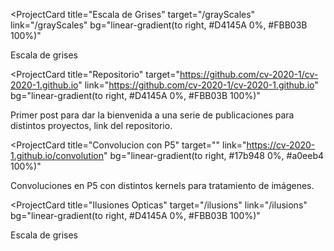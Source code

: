 
<ProjectCard
  title="Escala de Grises"
  target="/grayScales"
  link="/grayScales"
  bg="linear-gradient(to right, #D4145A 0%, #FBB03B 100%)"
>
  Escala de grises
</ProjectCard>


<ProjectCard
  title="Repositorio"
  target="https://github.com/cv-2020-1/cv-2020-1.github.io"
  link="https://github.com/cv-2020-1/cv-2020-1.github.io"
  bg="linear-gradient(to right, #D4145A 0%, #FBB03B 100%)"
>
  Primer post para dar la bienvenida a una serie de publicaciones para distintos
  proyectos, link del repositorio.
</ProjectCard>

<ProjectCard
  title="Convolucion con P5"
  target=""
  link="https://cv-2020-1.github.io/convolution"
  bg="linear-gradient(to right, #17b948 0%, #a0eeb4 100%)"
>
  Convoluciones en P5 con distintos kernels para tratamiento de imágenes.
</ProjectCard>


<ProjectCard
  title="Ilusiones Opticas"
  target="/ilusions"
  link="/ilusions"
  bg="linear-gradient(to right, #D4145A 0%, #FBB03B 100%)"
>
  Escala de grises
</ProjectCard>